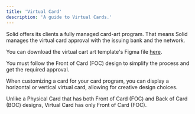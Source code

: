 ```yaml
---
title: 'Virtual Card'
description: 'A guide to Virtual Cards.'
---
```

Solid offers its clients a fully managed card-art program. That means Solid manages the virtual card approval with the issuing bank and the network.

You can download the virtual cart art template's Figma file [here](https://www.figma.com/file/cwxnEXJtFIalnq96UCefSj/Card-Art-Template?node-id=0%3A1).

You must follow the Front of Card (FOC) design to simplify the process and get the required approval.

When customizing a card for your card program, you can display a horizontal or vertical virtual card, allowing for creative design choices.

Unlike a Physical Card that has both Front of Card (FOC) and Back of Card (BOC) designs, Virtual Card has only Front of Card (FOC).